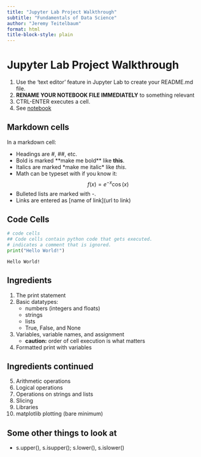 ```yaml
---
title: "Jupyter Lab Project Walkthrough"
subtitle: "Fundamentals of Data Science"
author: "Jeremy Teitelbaum"
format: html
title-block-style: plain
---
```


# Jupyter Lab Project Walkthrough

1. Use the 'text editor' feature in Jupyter Lab to create your README.md file.
2. **RENAME YOUR NOTEBOOK FILE IMMEDIATELY** to something relevant
3. CTRL-ENTER executes a cell.
4. See [notebook](notebooks/JupyterWalkthrough.ipynb)

## Markdown cells

In a markdown cell:

- Headings are \#, \#\#, etc.
- Bold is marked \*\*make me bold\*\* like **this**.
- Italics are marked \*make me italic\* like *this*.
- Math can be typeset with \LaTeX if you know it:  $$f(x)=e^{-x}\cos(x)$$
- Bulleted lists are marked with \-.
- Links are entered as \[name of link\]\(url to link\)

## Code Cells

```python
# code cells
## Code cells contain python code that gets executed.  
# indicates a comment that is ignored.
print("Hello World!")
```

    Hello World!

## Ingredients

1. The print statement
2. Basic datatypes:
    - numbers (integers and floats)
    - strings 
    - lists
    - True, False, and None
3. Variables, variable names, and assignment
    - **caution:** order of cell execution is what matters
4. Formatted print with variables

## Ingredients continued 

5. Arithmetic operations
6. Logical operations
7. Operations on strings and lists
8. Slicing
9. Libraries
10. matplotlib plotting (bare minimum)


## Some other things to look at

- s.upper(), s.isupper(); s.lower(), s.islower()


